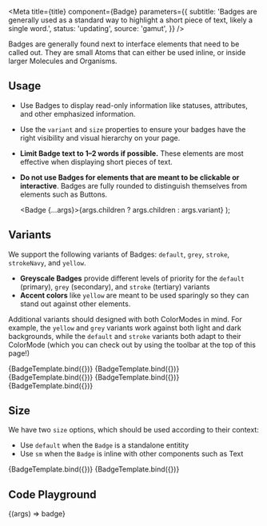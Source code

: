 
<Meta
  title={title}
  component={Badge}
  parameters={{
    subtitle:
      'Badges are generally used as a standard way to highlight a short piece of text, likely a single word.',
    status: 'updating',
    source: 'gamut',
  }}
/>

Badges are generally found next to interface elements that need to be called out. They are small Atoms that can either be used inline, or inside larger Molecules and Organisms.

## Usage

- Use Badges to display read-only information like statuses, attributes, and other emphasized information.
- Use the `variant` and `size` properties to ensure your badges have the right visibility and visual hierarchy on your page.
- **Limit Badge text to 1–2 words if possible.** These elements are most effective when displaying short pieces of text.
- **Do not use Badges for elements that are meant to be clickable or interactive**. Badges are fully rounded to distinguish themselves from elements such as <LinkTo kind='Atoms/Button'>Buttons</LinkTo>.

  <Badge {...args}>{args.children ? args.children : args.variant}</Badge>
);

## Variants

We support the following variants of Badges: `default`, `grey`, `stroke`, `strokeNavy`, and `yellow`.

- **Greyscale Badges** provide different levels of priority for the `default` (primary), `grey` (secondary), and `stroke` (tertiary) variants
- **Accent colors** like `yellow` are meant to be used sparingly so they can stand out against other elements.

Additional variants should designed with both <LinkTo kind='Foundations/ColorMode'>ColorModes</LinkTo> in mind. For example, the `yellow` and `grey` variants work against both light and dark backgrounds, while the `default` and `stroke` variants both adapt to their ColorMode (which you can check out by using the toolbar at the top of this page!)

<Canvas>
  <Story name="default" args={{ children: 'default' }}>
    {BadgeTemplate.bind({})}
  </Story>
  <Story name="grey" args={{ variant: 'grey' }}>
    {BadgeTemplate.bind({})}
  </Story>
  <Story name="stroke" args={{ variant: 'stroke' }}>
    {BadgeTemplate.bind({})}
  </Story>
  <Story name="strokeContrast" args={{ variant: 'strokeContrast' }}>
    {BadgeTemplate.bind({})}
  </Story>
  <Story name="yellow" args={{ variant: 'yellow' }}>
    {BadgeTemplate.bind({})}
  </Story>
</Canvas>

## Size

We have two `size` options, which should be used according to their context:

- Use `default` when the `Badge` is a standalone entitity
- Use `sm` when the `Badge` is inline with other components such as <LinkTo kind='Typography/Text'>Text</LinkTo>

<Canvas>
  <Story
    name="default size"
    args={{ variant: 'stroke', children: 'default size' }}
  >
    {BadgeTemplate.bind({})}
  </Story>
  <Story name="small" args={{ size: 'sm', children: 'sm size' }}>
    {BadgeTemplate.bind({})}
  </Story>
</Canvas>

## Code Playground

<Canvas>
  <Story name="Badge">{(args) => <Badge {...args}>badge</Badge>}</Story>
</Canvas>

<PropsTable story="Badge" />
